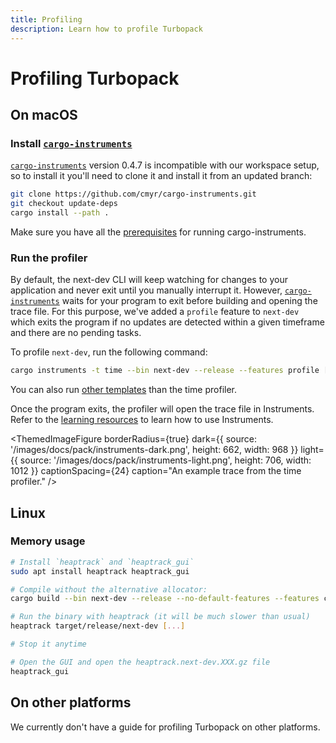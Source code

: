 ```yaml
---
title: Profiling
description: Learn how to profile Turbopack
---
```



# Profiling Turbopack

## On macOS

### Install [`cargo-instruments`]

[`cargo-instruments`] version 0.4.7 is incompatible with our workspace setup, so to install it you'll need to clone it and install it from an updated branch:

```sh
git clone https://github.com/cmyr/cargo-instruments.git
git checkout update-deps
cargo install --path .
```

Make sure you have all the [prerequisites](https://github.com/cmyr/cargo-instruments#pre-requisites) for running cargo-instruments.

### Run the profiler

By default, the next-dev CLI will keep watching for changes to your application and never exit until you manually interrupt it. However, [`cargo-instruments`] waits for your program to exit before building and opening the trace file. For this purpose, we've added a `profile` feature to `next-dev` which exits the program if no updates are detected within a given timeframe and there are no pending tasks.

To profile `next-dev`, run the following command:

```sh
cargo instruments -t time --bin next-dev --release --features profile [-- [...args]]
```

You can also run [other templates](https://github.com/cmyr/cargo-instruments#templates) than the time profiler.

Once the program exits, the profiler will open the trace file in Instruments. Refer to the [learning resources](https://github.com/cmyr/cargo-instruments#resources) to learn how to use Instruments.

<ThemedImageFigure
  borderRadius={true}
  dark={{
    source: '/images/docs/pack/instruments-dark.png',
    height: 662,
    width: 968
  }}
  light={{
    source: '/images/docs/pack/instruments-light.png',
    height: 706,
    width: 1012
  }}
  captionSpacing={24}
  caption="An example trace from the time profiler."
/>

## Linux

### Memory usage

``` sh
# Install `heaptrack` and `heaptrack_gui`
sudo apt install heaptrack heaptrack_gui

# Compile without the alternative allocator: 
cargo build --bin next-dev --release --no-default-features --features cli

# Run the binary with heaptrack (it will be much slower than usual)
heaptrack target/release/next-dev [...]

# Stop it anytime

# Open the GUI and open the heaptrack.next-dev.XXX.gz file
heaptrack_gui
```

## On other platforms

We currently don't have a guide for profiling Turbopack on other platforms.

[`cargo-instruments`]: https://github.com/cmyr/cargo-instruments
